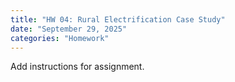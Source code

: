 ```yaml
---
title: "HW 04: Rural Electrification Case Study"
date: "September 29, 2025"
categories: "Homework"
---
```


Add instructions for assignment. 